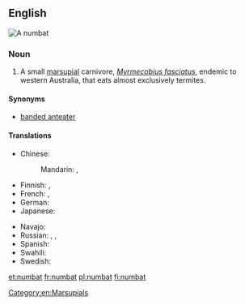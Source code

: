 ==English==
[[File:Numbat.jpg|right|thumb|A numbat]]
{{wikipedia}}

===Noun===
{{en-noun}}

# A small [[marsupial]] carnivore, ''[[Myrmecobius fasciatus]]'', endemic to western Australia, that eats almost exclusively termites.

====Synonyms====
* {{sense|Myrmecobius fasciatus}} [[banded anteater]] {{qualifier|obsolete}}

====Translations====
{{trans-top|small marsupial}}
* Chinese:
*: Mandarin: {{t|cmn|袋食蟻獸|sc=Hani}}, {{t|cmn|袋食蚁兽|tr=dàishíyǐshòu|sc=Hani}}
* Finnish: {{t+|fi|pussimuurahaiskarhu}}, {{t|fi|numbatti}}
* French: {{t+|fr|numbat|m}}, {{t|fr|myrmécopie à bandes|m}}
* German: {{t|de|Ameisenbeutler|m}}
* Japanese: {{t|ja|袋蟻食|tr=[[フクロアリクイ]], fukuroarikui|sc=Jpan}}
{{trans-mid}}
* Navajo: {{t|nv|tsinaʼayąʼii yildeełí}}
* Russian: {{t|ru|су́мчатый муравье́д|m}}, {{t|ru|на́мбат|m}}, {{t|ru|намба́т|m}}
* Spanish: {{t|es|numbat|m}}
* Swahili: {{t|sw|numbati}}
* Swedish: {{t|sv|myrpungdjur|n}}
{{trans-bottom}}

[[Category:en:Marsupials]]

[[et:numbat]]
[[fr:numbat]]
[[pl:numbat]]
[[fi:numbat]]